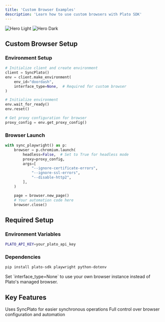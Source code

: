 ```yaml
---
title: 'Custom Browser Examples'
description: 'Learn how to use custom browsers with Plato SDK'
---
```


<img
  className="block dark:hidden"
  src="/images/hero-light.svg"
  alt="Hero Light"
/>
<img
  className="hidden dark:block"
  src="/images/hero-dark.svg"
  alt="Hero Dark"
/>

## Custom Browser Setup

### Environment Setup

```python
# Initialize client and create environment
client = SyncPlato()
env = client.make_environment(
    env_id="doordash",
    interface_type=None,  # Required for custom browser
)

# Initialize environment
env.wait_for_ready()
env.reset()

# Get proxy configuration for browser
proxy_config = env.get_proxy_config()
```

### Browser Launch

```python
with sync_playwright() as p:
    browser = p.chromium.launch(
        headless=False,  # Set to True for headless mode
        proxy=proxy_config,
        args=[
            "--ignore-certificate-errors",
            "--ignore-ssl-errors",
            "--disable-http2",
        ],
    )

    page = browser.new_page()
    # Your automation code here
    browser.close()
```

## Required Setup

### Environment Variables
```bash
PLATO_API_KEY=your_plato_api_key
```

### Dependencies
```bash
pip install plato-sdk playwright python-dotenv
```

<Note>
  Set `interface_type=None` to use your own browser instance instead of Plato's managed browser.
</Note>

## Key Features

<CardGroup cols={2}>
  <Card
    title="Sync SDK"
    icon="browser"
  >
    Uses SyncPlato for easier synchronous operations
  </Card>
  <Card
    title="Custom Browser"
    icon="gears"
  >
    Full control over browser configuration and automation
  </Card>
</CardGroup>
